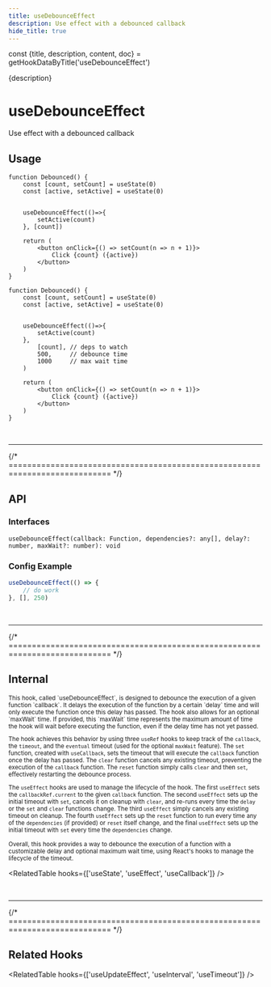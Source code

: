 ```yaml
---
title: useDebounceEffect
description: Use effect with a debounced callback
hide_title: true
---
```

const {title, description, content, doc} = getHookDataByTitle('useDebounceEffect')

<head>
  <title>{title}</title>
  <meta name="description" content={description} />
</head>

<MainText>
{description}
</MainText>

<MainText>
<h1>useDebounceEffect</h1>
Use effect with a debounced callback
</MainText>






## Usage

<Tabs>

<TabItem value='simple' label='Simple'>

```tsx live
function Debounced() {
    const [count, setCount] = useState(0)
    const [active, setActive] = useState(0)


    useDebounceEffect(()=>{
        setActive(count)
    }, [count])

    return (
        <button onClick={() => setCount(n => n + 1)}>
            Click {count} ({active})
        </button>
    )
}
```

</TabItem>

<TabItem value='advanced' label='Advanced'>

```tsx live
function Debounced() {
    const [count, setCount] = useState(0)
    const [active, setActive] = useState(0)


    useDebounceEffect(()=>{
        setActive(count)
    }, 
        [count], // deps to watch
        500,     // debounce time
        1000     // max wait time
    )

    return (
        <button onClick={() => setCount(n => n + 1)}>
            Click {count} ({active})
        </button>
    )
}
```

</TabItem>




</Tabs>














<br />
<hr />
{/* ============================================================================ */}


## API 

### Interfaces
```tsx
useDebounceEffect(callback: Function, dependencies?: any[], delay?: number, maxWait?: number): void
```

### Config Example

```ts
useDebounceEffect(() => {
    // do work
}, [], 250)
```















<br />
<hr />
{/* ============================================================================ */}



## Internal


<small>
This hook, called `useDebounceEffect`, is designed to debounce the execution of a given function 
`callback`. It delays the execution of the function by a certain `delay` time and will only execute 
the function once this delay has passed. The hook also allows for an optional `maxWait` time. 
If provided, this `maxWait` time represents the maximum amount of time the hook will wait before 
executing the function, even if the delay time has not yet passed.

The hook achieves this behavior by using three `useRef` hooks to keep track of the `callback`, the 
`timeout`, and the `eventual` timeout (used for the optional `maxWait` feature). The `set` function, 
created with `useCallback`, sets the timeout that will execute the `callback` function once the 
delay has passed. The `clear` function cancels any existing timeout, preventing the execution of the 
`callback` function. The `reset` function simply calls `clear` and then `set`, effectively 
restarting the debounce process.

The `useEffect` hooks are used to manage the lifecycle of the hook. The first `useEffect` sets the 
`callbackRef.current` to the given `callback` function. The second `useEffect` sets up the initial 
timeout with `set`, cancels it on cleanup with `clear`, and re-runs every time the `delay` or the 
`set` and `clear` functions change. The third `useEffect` simply cancels any existing timeout on 
cleanup. The fourth `useEffect` sets up the `reset` function to run every time any of the 
`dependencies` (if provided) or `reset` itself change, and the final `useEffect` sets up the 
initial timeout with `set` every time the `dependencies` change.

Overall, this hook provides a way to debounce the execution of a function with a customizable 
delay and optional maximum wait time, using React's hooks to manage the lifecycle of the timeout.
</small>

<RelatedTable hooks={['useState', 'useEffect', 'useCallback']} />



<br />
<hr />
{/* ============================================================================ */}



## Related Hooks


<RelatedTable hooks={['useUpdateEffect', 'useInterval', 'useTimeout']} />


<!-- ignore-### Return Values -->
<!-- ignore-## Hook Methods -->
